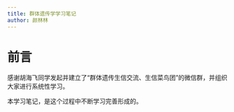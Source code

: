 ```yaml
---
title: 群体遗传学学习笔记
author: 颜林林
---
```


# 前言 {-}

感谢胡海飞同学发起并建立了“群体遗传生信交流、生信菜鸟团”的微信群，并组织大家进行系统性学习。

本学习笔记，是这个过程中不断学习完善形成的。
